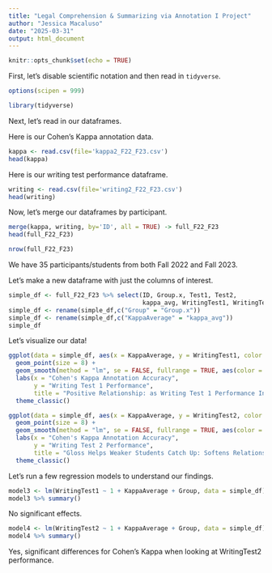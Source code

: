 ```yaml
---
title: "Legal Comprehension & Summarizing via Annotation I Project"
author: "Jessica Macaluso"
date: "2025-03-31"
output: html_document
---
```


```r
knitr::opts_chunk$set(echo = TRUE)
```

First, let's disable scientific notation and then read in `tidyverse`.

```r
options(scipen = 999) 
```

```r
library(tidyverse)
```

Next, let's read in our dataframes.

Here is our Cohen's Kappa annotation data.

```r
kappa <- read.csv(file='kappa2_F22_F23.csv')
head(kappa)
```

Here is our writing test performance dataframe.

```r
writing <- read.csv(file='writing2_F22_F23.csv')
head(writing)
```

Now, let's merge our dataframes by participant.

```r
merge(kappa, writing, by='ID', all = TRUE) -> full_F22_F23
head(full_F22_F23)
```

```r
nrow(full_F22_F23)
```

We have 35 participants/students from both Fall 2022 and Fall 2023.

Let's make a new dataframe with just the columns of interest.

```r
simple_df <- full_F22_F23 %>% select(ID, Group.x, Test1, Test2,
                                     kappa_avg, WritingTest1, WritingTest2)
simple_df <- rename(simple_df,c("Group" = "Group.x"))
simple_df <- rename(simple_df,c("KappaAverage" = "kappa_avg"))
simple_df
```

Let's visualize our data!

```r
ggplot(data = simple_df, aes(x = KappaAverage, y = WritingTest1, color = Group)) + 
  geom_point(size = 8) +
  geom_smooth(method = "lm", se = FALSE, fullrange = TRUE, aes(color = Group), size = 5) +
  labs(x = "Cohen's Kappa Annotation Accuracy",
       y = "Writing Test 1 Performance",
       title = "Positive Relationship: as Writing Test 1 Performance Increases, Annotation Accuracy Increases for Both Gloss Groups") +
  theme_classic()
```

```r
ggplot(data = simple_df, aes(x = KappaAverage, y = WritingTest2, color = Group)) + 
  geom_point(size = 8) +
  geom_smooth(method = "lm", se = FALSE, fullrange = TRUE, aes(color = Group), size = 5) +
  labs(x = "Cohen's Kappa Annotation Accuracy",
       y = "Writing Test 2 Performance",
       title = "Gloss Helps Weaker Students Catch Up: Softens Relationship Between Early Accuracy & Writing Test 2 Performance") +
  theme_classic()
```

Let's run a few regression models to understand our findings. 

```r
model3 <- lm(WritingTest1 ~ 1 + KappaAverage + Group, data = simple_df)
model3 %>% summary()
```

No significant effects.

```r
model4 <- lm(WritingTest2 ~ 1 + KappaAverage + Group, data = simple_df)
model4 %>% summary()
```

Yes, significant differences for Cohen's Kappa when looking at WritingTest2 performance.
